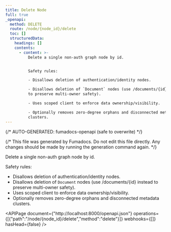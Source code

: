 ```yaml
---
title: Delete Node
full: true
_openapi:
  method: DELETE
  route: /node/{node_id}/delete
  toc: []
  structuredData:
    headings: []
    contents:
      - content: >-
          Delete a single non-auth graph node by id.


          Safety rules:

          - Disallows deletion of authentication/identity nodes.

          - Disallows deletion of `Document` nodes (use /documents/{id} instead
          to preserve multi-owner safety).

          - Uses scoped client to enforce data ownership/visibility.

          - Optionally removes zero-degree orphans and disconnected metadata
          clusters.
---
```


{/* AUTO-GENERATED: fumadocs-openapi (safe to overwrite) */}


{/* This file was generated by Fumadocs. Do not edit this file directly. Any changes should be made by running the generation command again. */}

Delete a single non-auth graph node by id.

Safety rules:
- Disallows deletion of authentication/identity nodes.
- Disallows deletion of `Document` nodes (use /documents/{id} instead to preserve multi-owner safety).
- Uses scoped client to enforce data ownership/visibility.
- Optionally removes zero-degree orphans and disconnected metadata clusters.

<APIPage document={"http://localhost:8000/openapi.json"} operations={[{"path":"/node/{node_id}/delete","method":"delete"}]} webhooks={[]} hasHead={false} />